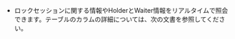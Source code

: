 - <Cmdname sid="lock_tree" className="uitext" />

  ロックセッションに関する情報やHolderとWaiter情報をリアルタイムで照会できます。テーブルのカラムの詳細については、<Link to="#column-info">次の文書</Link>を参照してください。
